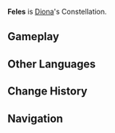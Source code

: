 {{Constellation Overview Infobox
|title     = Feles
|character = Diona
|meaning   = Cat
}}
'''Feles''' is [[Diona]]'s Constellation.

==Gameplay==
{{Constellation Table|Diona}}

==Other Languages==
{{Other Languages
|en      = Feles
|en_lang = la
|en_tl   = Cat
|zhs     = 小猫座
|zhs_rm  = Xiǎomāo-zuò
|zht     = 小貓座
|zht_rm  = Xiǎomāo-zuò
|zh_tl   = Kitten Constellation
|ja      = 子猫座
|ja_rm   = Koneko-za
|ja_tl   = Kitten Constellation
|ko      = 고양이자리
|ko_rm   = Goyang'i-jari
|ko_tl   = Cat Constellation
|es      = Feles
|fr      = Feles
|ru      = Милый Котёнок
|ru_tl   = Cute Kitten
|th      = Feles
|vi      = {{tt|Tiểu Miêu|小猫}}
|vi_tl   = Kitten{{Sino|vi|part=1}}
|de      = Feles
|id      = Feles
|pt      = Feles
}}

==Change History==
{{Change History|1.1}}

==Navigation==
{{Constellation Navbox}}